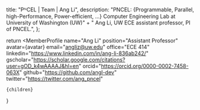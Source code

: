 
  title: "PᴺCEL | Team | Ang Li",
  description:
    "PNCEL: {Programmable, Parallel, high-Performance, Power-efficient, ...} Computer Engineering Lab at University of Washington (UW)" +
    " Ang Li, UW ECE assistant professor, PI of PNCEL.",
};

  return <MemberProfile
    name="Ang Li"
    position="Assistant Professor"
    avatar={avatar}
    email="angliz@uw.edu"
    office="ECE 414"
    linkedin="https://www.linkedin.com/in/ang-li-836ab242/"
    gscholar="https://scholar.google.com/citations?user=gOD_k4wAAAAJ&hl=en"
    orcid="https://orcid.org/0000-0002-7458-063X"
    github="https://github.com/angl-dev"
    twitter="https://twitter.com/ang_pncel"
  >
    {children}
  </MemberProfile>
}